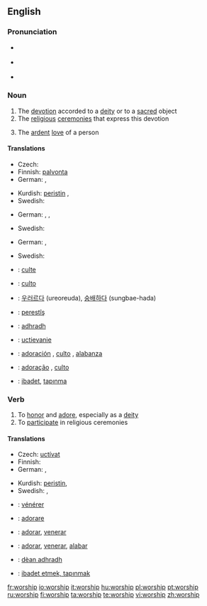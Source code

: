 {{see|Worship}}
==English==

===Pronunciation===
*{{a|RP}} {{IPA|/ˈwɜːʃɪp/}}
*{{a|US}} {{IPA|/ˈwɝʃɪp/}}
*{{audio|en-us-worship.ogg|Audio (US)}}

===Noun===
{{en-noun|-}}

# The [[devotion]] accorded to a [[deity]] or to a [[sacred]] object
# The [[religious]] [[ceremony|ceremonies]] that express this devotion
# {{context|by extension}} The [[ardent]] [[love]] of a person

====Translations====
{{trans-top|devotion accorded to a deity or to a sacred object}}
* Czech: {{t-|cs|uctívání|n}}
* Finnish: [[palvonta]]
* German: {{t-|de|Verehrung|f}}, {{t-|de|Anbetung|f}}
{{trans-mid}}
* Kurdish: [[peristin]] {{f}}, {{KUchar|[[په‌رستن]]}}
* Swedish: {{t|sv|dyrkan}}
{{trans-bottom}}

{{trans-top|The religious ceremonies that express this devotion}}
* German: {{t-|de|Gottesdienst|m}}, {{t-|de|Verehrung|f}}, {{t-|de|Anbetung|f}}
{{trans-mid}}
* Swedish: {{t|sv|tillbedjan|c}}
{{trans-bottom}}

{{trans-top|The ardent love of a person}}
* German: {{t-|de|Verehrung|f}}, {{t-|de|Anbetung|f}}
{{trans-mid}}
* Swedish: {{t|sv|dyrkan|c}}
{{trans-bottom}}

{{checktrans-top}}
*{{ttbc|French}}: [[culte]] {{m}}
*{{ttbc|Italian}}: [[culto]] {{m}}
*{{ttbc|Korean}}: [[우러르다]] (ureoreuda), [[숭배하다]] (sungbae-hada)
*{{ttbc|Kurdish}}: [[perestîş]] {{f}}
*{{ttbc|Scottish Gaelic}}: [[adhradh]] {{m}}
*{{ttbc|Slovak}}: [[uctievanie]]  {{n}}
*{{ttbc|Spanish}}: [[adoración]] {{f}}, [[culto]] {{m}}, [[alabanza]] {{f}}
*{{ttbc|Portuguese}}: [[adoração]] {{f}}, [[culto]] {{m}}
*{{ttbc|Turkish}}: [[ibadet]], [[tapınma]]
{{checktrans-bottom}}

===Verb===
{{en-verb|worships|''(UK)'' '''[[worshiping]]''' or  ''(US)'' '''[[worshipping]]'''|''(UK)'' '''[[worshiped]]''' or  ''(US)'' '''[[worshipped]]'''}}

# To [[honor]] and [[adore]], especially as a [[deity]]
# To [[participate]] in religious ceremonies

====Translations====
{{trans-top|to honor and adore, especially as a deity}}
* Czech: [[uctívat]]
* Finnish: {{t+|fi|palvoa}}
* German: {{t+|de|verehren}}, {{t-|de|anbeten}}
{{trans-mid}}
* Kurdish: [[peristin]], {{KUchar|[[په‌رستن]]}}
* Swedish: {{t|sv|dyrka}}, {{t|sv|tillbe}}
{{trans-bottom}}

{{trans-top|To participate in religious ceremonies}}
{{trans-mid}}
{{trans-bottom}}

{{checktrans-top}}
*{{ttbc|French}}: [[vénérer]]
*{{ttbc|Italian}}: [[adorare]]
*{{ttbc|Portuguese}}: [[adorar]], [[venerar]]
*{{ttbc|Spanish}}: [[adorar]], [[venerar]], [[alabar]]
*{{ttbc|Scottish Gaelic}}: [[dèan adhradh]]
*{{ttbc|Turkish}}: [[ibadet etmek, tapınmak]]
{{checktrans-bottom}}

[[fr:worship]]
[[io:worship]]
[[it:worship]]
[[hu:worship]]
[[pl:worship]]
[[pt:worship]]
[[ru:worship]]
[[fi:worship]]
[[ta:worship]]
[[te:worship]]
[[vi:worship]]
[[zh:worship]]
